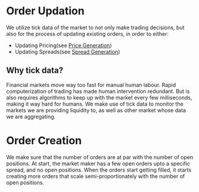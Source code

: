 # Order Updation

We utilize tick data of the market to not only make trading decisions, but also for the process of updating existing orders,
in order to either:

- Updating Pricing(see [Price Generation](/price-and-spread-generation/#price-aggregation-and-weightage))
- Updating Spreads(see [Spread Generation](/price-and-spread-generation/#spread-generation))

## Why tick data?

Financial markets move way too fast for manual human labour. Rapid computerization of trading has made human intervention redundant.
But is also requires algorithms to keep up with the market every few milliseconds, making it way hard for humans. We make use of tick
data to monitor the markets we are providing liquidity to, as well as other market whose data we are aggregating.

# Order Creation

We make sure that the number of orders are at par with the number of open positions. At start, the market maker has a few open orders
upto a specific spread, and no open positions. When the orders start getting filled, it starts creating more orders that scale semi-proportionately
with the number of open positions.
